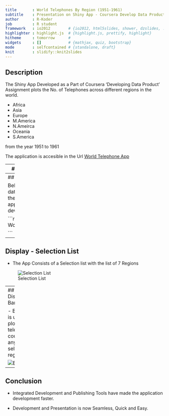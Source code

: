 ```yaml
---
title       : World Telephones By Region (1951-1961)
subtitle    : Presentation on Shiny App - Coursera Develop Data Product Assignment
author      : R-Koder
job         : R student
framework   : io2012        # {io2012, html5slides, shower, dzslides, ...}
highlighter : highlight.js  # {highlight.js, prettify, highlight}
hitheme     : tomorrow      #
widgets     : []            # {mathjax, quiz, bootstrap}
mode        : selfcontained # {standalone, draft}
knit        : slidify::knit2slides
---
```


## Description

The Shiny App Developed as a Part of Coursera 'Developing Data Product' Assignment plots the No. of Telephones across different regions in the world.

- Africa
- Asia
- Europe
- M.America
- N.Ameirca
- Oceania
- S.America

from the year 1951 to 1961

The application is accesible in the Url
[World Telephone App](https://sampleshinyapps.shinyapps.io/ShinyDataProduct/)

---
## Details

The Dataset used is the Preloaded R Dataset "World Telephones".

The Dataset Contains Regionwise Telephone Count from the year 1951 to 1961.




---
## Example

Below is the data used for the application development.

```r

WorldPhones

```

---
## Display - Selection List

- The App Consists of a Selection list with the list of 7 Regions

![Selection List](images/selection.png)


---
## Display - Bar Plot

- Barplot is used to plot the telephone count for any selected region

![Bar Plot](images/BarPlot.png)

---
## Conclusion

- Integrated Development and Publishing Tools have made the application development faster.

- Development and Presentation is now Seamless, Quick and Easy.

